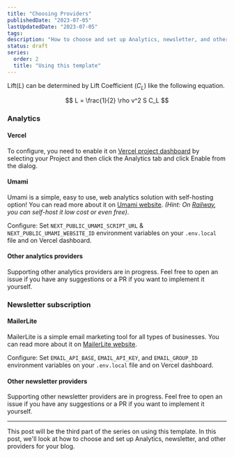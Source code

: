 ```yaml
---
title: "Choosing Providers"
publishedDate: "2023-07-05"
lastUpdatedDate: "2023-07-05"
tags:
description: "How to choose and set up Analytics, newsletter, and other providers for your blog."
status: draft
series:
  order: 2
  title: "Using this template"
---
```


Lift($L$) can be determined by Lift Coefficient ($C_L$) like the following
equation.

$$
L = \frac{1}{2} \rho v^2 S C_L
$$

### Analytics

#### Vercel

To configure, you need to enable it on [Vercel project dashboard](https://vercel.com/dashboard) by selecting your Project and then click the Analytics tab and click Enable from the dialog.

#### Umami

Umami is a simple, easy to use, web analytics solution with self-hosting option! You can read more about it on [Umami website](https://umami.is/). _(Hint: On [Railway](https://railway.app), you can self-host it low cost or even free)_.

Configure:
Set `NEXT_PUBLIC_UMAMI_SCRIPT_URL` & `NEXT_PUBLIC_UMAMI_WEBSITE_ID` environment variables on your `.env.local` file and on Vercel dashboard.

#### Other analytics providers

Supporting other analytics providers are in progress. Feel free to open an issue if you have any suggestions or a PR if you want to implement it yourself.

### Newsletter subscription

#### MailerLite

MailerLite is a simple email marketing tool for all types of businesses. You can read more about it on [MailerLite website](https://www.mailerlite.com/).

Configure:
Set `EMAIL_API_BASE`, `EMAIL_API_KEY`, and `EMAIL_GROUP_ID` environment variables on your `.env.local` file and on Vercel dashboard.

#### Other newsletter providers

Supporting other newsletter providers are in progress. Feel free to open an issue if you have any suggestions or a PR if you want to implement it yourself.

---

This post will be the third part of the series on using this template. In this post, we'll look at how to choose and set up Analytics, newsletter, and other providers for your blog.
